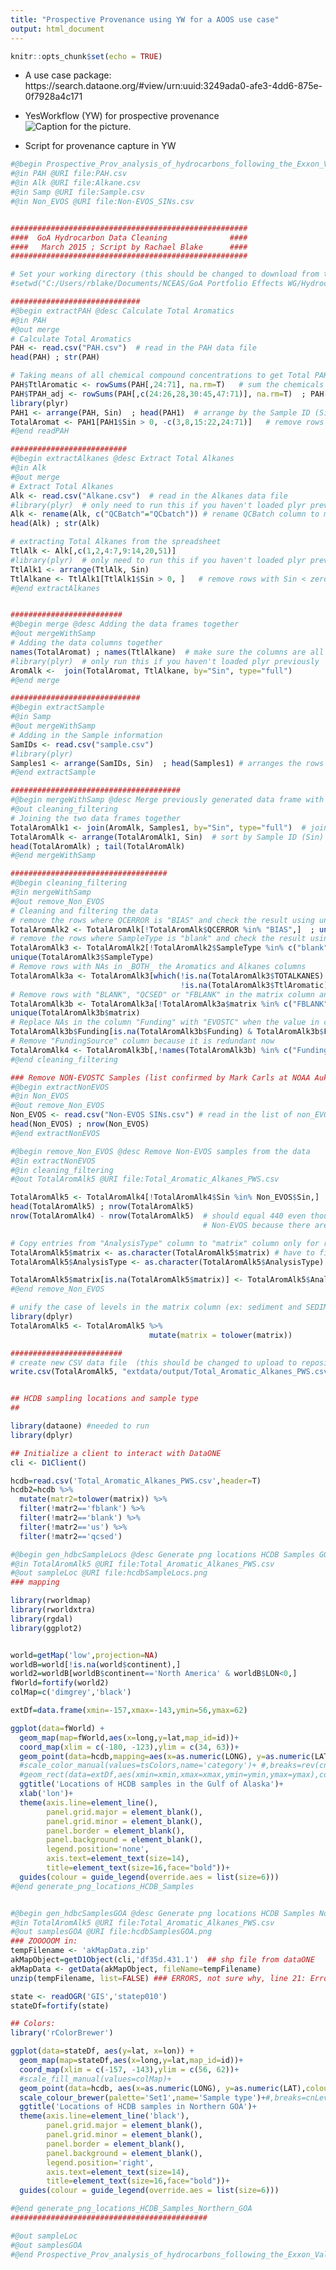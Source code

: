 ```yaml
---
title: "Prospective Provenance using YW for a AOOS use case"
output: html_document
---
```


```r
knitr::opts_chunk$set(echo = TRUE)
```
* A use case package: https://search.dataone.org/#view/urn:uuid:3249ada0-afe3-4dd6-875e-0f7928a4c171

* YesWorkflow (YW) for prospective provenance
![Caption for the picture.](pros_prov_YW_AOOS.png)

* Script for provenance capture in YW
```r
#@begin Prospective_Prov_analysis_of_hydrocarbons_following_the_Exxon_Valdez_oil_spill_GOA
#@in PAH @URI file:PAH.csv
#@in Alk @URI file:Alkane.csv
#@in Samp @URI file:Sample.csv
#@in Non_EVOS @URI file:Non-EVOS_SINs.csv


#####################################################
####  GoA Hydrocarbon Data Cleaning              ####
####   March 2015 ; Script by Rachael Blake      ####
#####################################################

# Set your working directory (this should be changed to download from the repository later)
#setwd("C:/Users/rblake/Documents/NCEAS/GoA Portfolio Effects WG/Hydrocarbon Data")

#############################
#@begin extractPAH @desc Calculate Total Aromatics
#@in PAH
#@out merge
# Calculate Total Aromatics  
PAH <- read.csv("PAH.csv")  # read in the PAH data file
head(PAH) ; str(PAH)

# Taking means of all chemical compound concentrations to get Total PAHs
PAH$TtlAromatic <- rowSums(PAH[,24:71], na.rm=T)   # sum the chemicals across rows
PAH$TPAH_adj <- rowSums(PAH[,c(24:26,28,30:45,47:71)], na.rm=T)  ; PAH[c(25:50),]  # sum different chemicals across rows
library(plyr) 
PAH1 <- arrange(PAH, Sin)  ; head(PAH1)  # arrange by the Sample ID (Sin)
TotalAromat <- PAH1[PAH1$Sin > 0, -c(3,8,15:22,24:71)]   # remove rows with Sin < zero and individual compound columns
#@end readPAH

##########################
#@begin extractAlkanes @desc Extract Total Alkanes
#@in Alk
#@out merge
# Extract Total Alkanes
Alk <- read.csv("Alkane.csv")  # read in the Alkanes data file
#library(plyr)  # only need to run this if you haven't loaded plyr previously
Alk <- rename(Alk, c("QCBatch"="QCbatch")) # rename QCBatch column to match QCbatch column from PAH table
head(Alk) ; str(Alk)

# extracting Total Alkanes from the spreadsheet
TtlAlk <- Alk[,c(1,2,4:7,9:14,20,51)]   
#library(plyr)  # only need to run this if you haven't loaded plyr previously
TtlAlk1 <- arrange(TtlAlk, Sin)
TtlAlkane <- TtlAlk1[TtlAlk1$Sin > 0, ]   # remove rows with Sin < zero 
#@end extractAlkanes


#########################
#@begin merge @desc Adding the data frames together
#@out mergeWithSamp
# Adding the data columns together
names(TotalAromat) ; names(TtlAlkane)  # make sure the columns are all named the same
#library(plyr)  # only run this if you haven't loaded plyr previously
AromAlk <-  join(TotalAromat, TtlAlkane, by="Sin", type="full")
#@end merge

#############################
#@begin extractSample
#@in Samp
#@out mergeWithSamp
# Adding in the Sample information 
SamIDs <- read.csv("sample.csv")
#library(plyr)
Samples1 <- arrange(SamIDs, Sin)  ; head(Samples1) # arranges the rows by Sample ID 
#@end extractSample

######################################
#@begin mergeWithSamp @desc Merge previously generated data frame with extracted sample
#@out cleaning_filtering
# Joining the two data frames together
TotalAromAlk1 <- join(AromAlk, Samples1, by="Sin", type="full")  # join data frames
TotalAromAlk <- arrange(TotalAromAlk1, Sin)  # sort by Sample ID (Sin)
head(TotalAromAlk) ; tail(TotalAromAlk)
#@end mergeWithSamp

###################################
#@begin cleaning_filtering
#@in mergeWithSamp
#@out remove_Non_EVOS
# Cleaning and filtering the data
# remove the rows where QCERROR is "BIAS" and check the result using unique()
TotalAromAlk2 <- TotalAromAlk[!TotalAromAlk$QCERROR %in% "BIAS",]  ; unique(TotalAromAlk2$QCERROR)
# remove the rows where SampleType is "blank" and check the result using unique()
TotalAromAlk3 <- TotalAromAlk2[!TotalAromAlk2$SampleType %in% c("blank","BLANK","SPIKE"),] 
unique(TotalAromAlk3$SampleType)
# Remove rows with NAs in _BOTH_ the Aromatics and Alkanes columns
TotalAromAlk3a <- TotalAromAlk3[which(!is.na(TotalAromAlk3$TOTALKANES) | 
                                      !is.na(TotalAromAlk3$TtlAromatic)),]
# Remove rows with "BLANK", "QCSED" or "FBLANK" in the matrix column and check the result using unique()
TotalAromAlk3b <- TotalAromAlk3a[!TotalAromAlk3a$matrix %in% c("FBLANK","BLANK","QCSED"),]
unique(TotalAromAlk3b$matrix)
# Replace NAs in the column "Funding" with "EVOSTC" when the value in column "FundingSource" is "EVOSTC"
TotalAromAlk3b$Funding[is.na(TotalAromAlk3b$Funding) & TotalAromAlk3b$FundingSource=="EVOSTC"] <- "EVOSTC"
# Remove "FundingSource" column because it is redundant now
TotalAromAlk4 <- TotalAromAlk3b[,!names(TotalAromAlk3b) %in% c("FundingSource")]
#@end cleaning_filtering

### Remove NON-EVOSTC Samples (list confirmed by Mark Carls at NOAA Auk Bay Lab)
#@begin extractNonEVOS
#@in Non_EVOS
#@out remove_Non_EVOS
Non_EVOS <- read.csv("Non-EVOS SINs.csv") # read in the list of non_EVOS Sample ID numbers
head(Non_EVOS) ; nrow(Non_EVOS)
#@end extractNonEVOS

#@begin remove_Non_EVOS @desc Remove Non-EVOS samples from the data
#@in extractNonEVOS
#@in cleaning_filtering
#@out TotalAromAlk5 @URI file:Total_Aromatic_Alkanes_PWS.csv

TotalAromAlk5 <- TotalAromAlk4[!TotalAromAlk4$Sin %in% Non_EVOS$Sin,]
head(TotalAromAlk5) ; nrow(TotalAromAlk5)
nrow(TotalAromAlk4) - nrow(TotalAromAlk5)  # should equal 440 even though there are 390 rows in
                                           # Non-EVOS because there are duplicates!!!

# Copy entries from "AnalysisType" column to "matrix" column only for rows with NA in matrix column
TotalAromAlk5$matrix <- as.character(TotalAromAlk5$matrix) # have to first make these columns character strings
TotalAromAlk5$AnalysisType <- as.character(TotalAromAlk5$AnalysisType)

TotalAromAlk5$matrix[is.na(TotalAromAlk5$matrix)] <- TotalAromAlk5$AnalysisType[is.na(TotalAromAlk5$matrix)] 
#@end remove_Non_EVOS

# unify the case of levels in the matrix column (ex: sediment and SEDIMENT)
library(dplyr)
TotalAromAlk5 <- TotalAromAlk5 %>%
                               mutate(matrix = tolower(matrix)) 

#########################
# create new CSV data file  (this should be changed to upload to repository later)
write.csv(TotalAromAlk5, "extdata/output/Total_Aromatic_Alkanes_PWS.csv", row.names=F)


## HCDB sampling locations and sample type
## 

library(dataone) #needed to run
library(dplyr)

## Initialize a client to interact with DataONE
cli <- D1Client()

hcdb=read.csv('Total_Aromatic_Alkanes_PWS.csv',header=T)
hcdb2=hcdb %>%
  mutate(matr2=tolower(matrix)) %>%
  filter(!matr2=='fblank') %>%
  filter(!matr2=='blank') %>%
  filter(!matr2=='us') %>%
  filter(!matr2=='qcsed')

#@begin gen_hdbcSampleLocs @desc Generate png locations HCDB Samples GOA
#@in TotalAromAlk5 @URI file:Total_Aromatic_Alkanes_PWS.csv
#@out sampleLoc @URI file:hcdbSampleLocs.png
### mapping

library(rworldmap)
library(rworldxtra)
library(rgdal)
library(ggplot2)


world=getMap('low',projection=NA)
worldB=world[!is.na(world$continent),]
world2=worldB[worldB$continent=='North America' & worldB$LON<0,]
fWorld=fortify(world2)
colMap=c('dimgrey','black')

extDf=data.frame(xmin=-157,xmax=-143,ymin=56,ymax=62)

ggplot(data=fWorld) +
  geom_map(map=fWorld,aes(x=long,y=lat,map_id=id))+
  coord_map(xlim = c(-180, -123),ylim = c(34, 63))+ 
  geom_point(data=hcdb,mapping=aes(x=as.numeric(LONG), y=as.numeric(LAT),colour=matr2),size=1,alpha=0.7, shape=20) +
  #scale_color_manual(values=tsColors,name='category')+ #,breaks=rev(cnLevels),labels=rev(cnLevels)
  #geom_rect(data=extDf,aes(xmin=xmin,xmax=xmax,ymin=ymin,ymax=ymax),color='gray53',fill=NULL,lwd=0.5,alpha=0.75)+
  ggtitle('Locations of HCDB samples in the Gulf of Alaska')+
  xlab('lon')+
  theme(axis.line=element_line(),
        panel.grid.major = element_blank(),
        panel.grid.minor = element_blank(),
        panel.border = element_blank(),
        panel.background = element_blank(),
        legend.position='none',
        axis.text=element_text(size=14),
        title=element_text(size=16,face="bold"))+
  guides(colour = guide_legend(override.aes = list(size=6)))
#@end generate_png_locations_HCDB_Samples


#@begin gen_hdbcSamplesGOA @desc Generate png locations HCDB Samples Northern GOA
#@in TotalAromAlk5 @URI file:Total_Aromatic_Alkanes_PWS.csv
#@out samplesGOA @URI file:hcdbSamplesGOA.png
### ZOOOOOM in:
tempFilename <- 'akMapData.zip'
akMapObject=getD1Object(cli,'df35d.431.1')  ## shp file from dataONE
akMapData <- getData(akMapObject, fileName=tempFilename)
unzip(tempFilename, list=FALSE) ### ERRORS, not sure why, line 21: Error in name == "GADM" : comparison (1) is possible only for atomic and list types

state <- readOGR('GIS','statep010')
stateDf=fortify(state)

## Colors:
library('rColorBrewer')

ggplot(data=stateDf, aes(y=lat, x=lon)) +
  geom_map(map=stateDf,aes(x=long,y=lat,map_id=id))+
  coord_map(xlim = c(-157, -143),ylim = c(56, 62))+ 
  #scale_fill_manual(values=colMap)+
  geom_point(data=hcdb, aes(x=as.numeric(LONG), y=as.numeric(LAT),colour=matrix), size=2, shape=20,alpha=0.75) + 
  scale_colour_brewer(palette='Set1',name='Sample type')+#,breaks=cnLevels,labels=cnLevels
  ggtitle('Locations of HCDB samples in Northern GOA')+
  theme(axis.line=element_line('black'),
        panel.grid.major = element_blank(),
        panel.grid.minor = element_blank(),
        panel.border = element_blank(),
        panel.background = element_blank(),
        legend.position='right',
        axis.text=element_text(size=14),
        title=element_text(size=16,face="bold"))+
  guides(colour = guide_legend(override.aes = list(size=6)))

#@end generate_png_locations_HCDB_Samples_Northern_GOA
############################################

#@out sampleLoc
#@out samplesGOA
#@end Prospective_Prov_analysis_of_hydrocarbons_following_the_Exxon_Valdez_oil_spill_GOA
```

